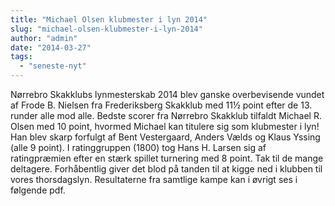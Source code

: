 ```yaml
---
title: "Michael Olsen klubmester i lyn 2014"
slug: "michael-olsen-klubmester-i-lyn-2014"
author: "admin"
date: "2014-03-27"
tags: 
  - "seneste-nyt"
---
```


Nørrebro Skakklubs lynmesterskab 2014 blev ganske overbevisende vundet af Frode B. Nielsen fra Frederiksberg Skakklub med 11½ point efter de 13. runder alle mod alle. Bedste scorer fra Nørrebro Skakklub tilfaldt Michael R. Olsen med 10 point, hvormed Michael kan titulere sig som klubmester i lyn! Han blev skarp forfulgt af Bent Vestergaard, Anders Vælds og Klaus Yssing (alle 9 point). I ratinggruppen (1800) tog Hans H. Larsen sig af ratingpræmien efter en stærk spillet turnering med 8 point. Tak til de mange deltagere. Forhåbentlig giver det blod på tanden til at kigge ned i klubben til vores thorsdagslyn. Resultaterne fra samtlige kampe kan i øvrigt ses i følgende pdf. 
